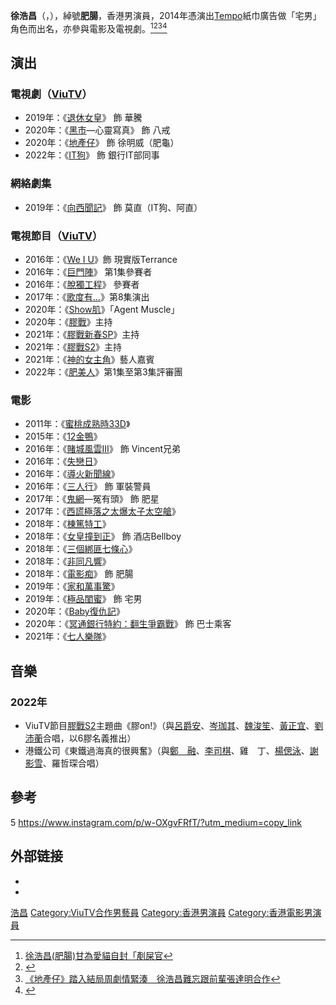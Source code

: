 {{NoteTA|G1=姓氏}}
{{藝人
| 類型 = 男藝人
| 姓名 = 徐浩昌
| 圖片 = 
| 圖片簡介 = 
| 羅馬拼音 = Tsui Ho Cheong
| 英文名 = Eric Tsui
| 暱稱 = 
| 出生日期 = {{birth date and age|1991|12|20}}
| 出生地點 = {{BHKG}}
| 逝世日期 = 
| 逝世地點 = 
| 國籍 = {{CNHK}}
| 籍貫 = 
| 職業 = 演員
| 語言 = [[粵語|粵語]]、[[英文|英文]]、[[普通話|普通話]]
| 教育程度 = 
| 出道日期 = 
| 出身地 = {{HKG}}
| 代表作 = Tempo紙巾廣告
| 活躍年代 = 2014年至今
| 經紀公司 = 
}}
'''徐浩昌'''（{{lang-en|Eric Tsui}}，{{bd|1991年12月20日|}}），綽號'''肥腸'''，香港男演員，2014年憑演出[[Tempo|Tempo]]紙巾廣告做「宅男」角色而出名，亦參與電影及電視劇。<ref>[https://www.am730.com.hk/news/%E5%A8%9B%E6%A8%82/%E5%BE%90%E6%B5%A9%E6%98%8C%E8%82%A5%E8%85%B8%E7%94%98%E7%82%BA%E6%84%9B%E8%B2%93%E8%87%AA%E5%B0%81%E3%80%8C%E5%89%B7%E5%B1%8E%E5%AE%98%E3%80%8D-202299   徐浩昌(肥腸)甘為愛貓自封「剷屎官]</ref><ref>{{Cite web |url=https://topick.hket.com/article/2628952/ |title=【Show肌】ViuTV節目教正確操肌修身　莊端兒+蔡寶欣+陳安立+徐浩昌越拍越瘦 |access-date=2021-01-25 |archive-date=2022-05-30 |archive-url=https://web.archive.org/web/20220530084154/https://topick.hket.com/article/2628952/ }}</ref><ref>[https://hd.stheadline.com/life/ent/realtime/1822807/   《地產仔》踏入結局周劇情緊湊　徐浩昌難忘跟前輩張達明合作]</ref><ref>{{Cite web |url=https://hk.news.yahoo.com/%E5%9C%B0%E7%94%A2%E4%BB%94%E6%BC%94%E5%93%A1%E9%85%8D%E6%90%AD%E6%96%B0%E9%AE%AE-%E5%BB%96%E5%AD%90%E5%A6%A4%E9%99%B3%E7%A9%8E%E6%AC%A3%E5%90%B3%E8%82%87%E8%BB%92%E8%83%A1%E5%AD%90%E5%BD%A4%E5%BE%90%E6%B5%A9%E6%98%8C%E6%88%90%E7%84%A6%E9%BB%9E-071920408.html |title=《地產仔》演員配搭新鮮 廖子妤/陳穎欣/吳肇軒/胡子彤/徐浩昌成焦點 |access-date=2021-01-25 |archive-date=2022-06-03 |archive-url=https://web.archive.org/web/20220603173358/https://hk.news.yahoo.com/%E5%9C%B0%E7%94%A2%E4%BB%94%E6%BC%94%E5%93%A1%E9%85%8D%E6%90%AD%E6%96%B0%E9%AE%AE-%E5%BB%96%E5%AD%90%E5%A6%A4%E9%99%B3%E7%A9%8E%E6%AC%A3%E5%90%B3%E8%82%87%E8%BB%92%E8%83%A1%E5%AD%90%E5%BD%A4%E5%BE%90%E6%B5%A9%E6%98%8C%E6%88%90%E7%84%A6%E9%BB%9E-071920408.html }}</ref>

==演出==
{{Expand list}}
===電視劇（[[ViuTV|ViuTV]]）===
*2019年：《[[退休女皇|退休女皇]]》  飾 華騰
*2020年：《[[黑市_(電視劇)|黑市]]—心靈寫真》 飾 八戒
*2020年：《[[地產仔|地產仔]]》 飾 徐明威（肥龜）
*2022年：《[[IT狗|IT狗]]》 飾 銀行IT部同事

===網絡劇集===
*2019年：《[[向西聞記|向西聞記]]》 飾 莫直（IT狗、阿直）

===電視節目（[[ViuTV|ViuTV]]）===
*2016年：《[[We_I_U|We I U]]》飾 現實版Terrance
*2016年：《[[巨門陣|巨門陣]]》 第1集參賽者
*2016年：《[[脫獨工程|脫獨工程]]》 參賽者
*2017年：《[[歌度有…|歌度有…]]》第8集演出
*2020年：《[[Show肌|Show肌]]》「Agent Muscle」
*2020年：《[[膠戰|膠戰]]》主持
*2021年：《[[膠戰新春SP|膠戰新春SP]]》主持
*2021年：《[[膠戰S2|膠戰S2]]》主持
*2021年：《[[神的女主角|神的女主角]]》藝人嘉賓
*2022年：《[[肥美人|肥美人]]》第1集至第3集評審團

===電影===
*2011年：《[[蜜桃成熟時33D|蜜桃成熟時33D]]》
*2015年：《[[12金鴨|12金鴨]]》
*2016年：《[[賭城風雲III|賭城風雲III]]》 飾 Vincent兄弟
*2016年：《[[失戀日|失戀日]]》
*2016年：《[[導火新聞線_(電影)|導火新聞線]]》
*2016年：《[[三人行|三人行]]》 飾 軍裝警員
*2017年：《[[鬼網|鬼網]]—冤有頭》 飾 肥星
*2017年：《[[西謊極落之太爆太子太空艙|西謊極落之太爆太子太空艙]]》
*2018年：《[[棟篤特工|棟篤特工]]》
*2018年：《[[女皇撞到正|女皇撞到正]]》 飾 酒店Bellboy
*2018年：《[[三個綁匪七條心|三個綁匪七條心]]》 
*2018年：《[[非同凡響|非同凡響]]》
*2018年：《[[電影痴|電影痴]]》 飾 肥腸
*2019年：《[[家和萬事驚|家和萬事驚]]》 
*2019年：《[[極品閨蜜|極品閨蜜]]》 飾 宅男
*2020年：《[[Baby復仇記|Baby復仇記]]》
*2020年：《[[冥通銀行特約：翻生爭霸戰|冥通銀行特約：翻生爭霸戰]]》 飾 巴士乘客
*2021年：《[[七人樂隊|七人樂隊]]》

== 音樂 ==
=== 2022年 ===

* ViuTV節目[[膠戰S2|膠戰S2]]主題曲《膠on!》（與[[呂爵安|呂爵安]]、[[岑珈其|岑珈其]]、[[魏浚笙|魏浚笙]]、[[黃正宜|黃正宜]]、[[劉沛蘅|劉沛蘅]]合唱，以6膠名義推出）
* 港鐵公司《東鐵過海真的很興奮》（與[[鄭融|鄭　融]]、[[李司棋|李司棋]]、雞　丁、[[楊偲泳|楊偲泳]]、[[謝影雪|謝影雪]]、羅哲琛合唱）

==參考==
{{reflist}}5 https://www.instagram.com/p/w-OXgvFRfT/?utm_medium=copy_link

== 外部链接 ==
* {{Hkmdb name|71541}}
*{{Instagram|cheongfat}}

[[Category:徐姓|浩昌]]
[[Category:ViuTV合作男藝員|Category:ViuTV合作男藝員]]
[[Category:香港男演員|Category:香港男演員]]
[[Category:香港電影男演員|Category:香港電影男演員]]